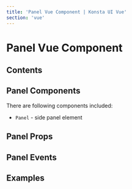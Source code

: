 ```yaml
---
title: 'Panel Vue Component | Konsta UI Vue'
section: 'vue'
---
```



# Panel Vue Component

## Contents

## Panel Components

There are following components included:

- `Panel` - side panel element

## Panel Props

<PanelProps />

## Panel Events

<PanelEvents />

## Examples

<PanelExample />
